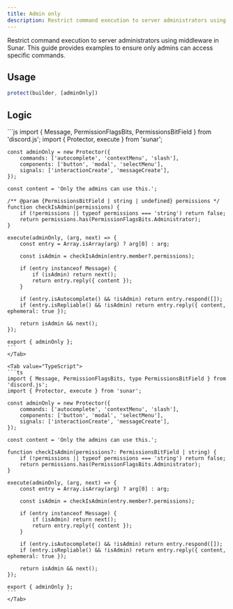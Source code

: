 ```yaml
---
title: Admin only
description: Restrict command execution to server administrators using middleware in Sunar. This guide provides examples to ensure only admins can access specific commands.
---
```


Restrict command execution to server administrators using middleware in Sunar. This guide provides examples to ensure only admins can access specific commands.

## Usage

```js
protect(builder, [adminOnly])
```

## Logic

<LanguageTabs>
    <Tab value="JavaScript">
    ```js
    import { Message, PermissionFlagsBits, PermissionsBitField } from 'discord.js';
    import { Protector, execute } from 'sunar';

    const adminOnly = new Protector({
        commands: ['autocomplete', 'contextMenu', 'slash'],
        components: ['button', 'modal', 'selectMenu'],
        signals: ['interactionCreate', 'messageCreate'],
    });

    const content = 'Only the admins can use this.';

    /** @param {PermissionsBitField | string | undefined} permissions */
    function checkIsAdmin(permissions) {
        if (!permissions || typeof permissions === 'string') return false;
        return permissions.has(PermissionFlagsBits.Administrator);
    }

    execute(adminOnly, (arg, next) => {
        const entry = Array.isArray(arg) ? arg[0] : arg;

        const isAdmin = checkIsAdmin(entry.member?.permissions);

        if (entry instanceof Message) {
            if (isAdmin) return next();
            return entry.reply({ content });
        }

        if (entry.isAutocomplete() && !isAdmin) return entry.respond([]);
        if (entry.isRepliable() && !isAdmin) return entry.reply({ content, ephemeral: true });

        return isAdmin && next();
    });

    export { adminOnly };
    ```
    </Tab>

    <Tab value="TypeScript">
    ```ts
    import { Message, PermissionFlagsBits, type PermissionsBitField } from 'discord.js';
    import { Protector, execute } from 'sunar';

    const adminOnly = new Protector({
        commands: ['autocomplete', 'contextMenu', 'slash'],
        components: ['button', 'modal', 'selectMenu'],
        signals: ['interactionCreate', 'messageCreate'],
    });

    const content = 'Only the admins can use this.';

    function checkIsAdmin(permissions?: PermissionsBitField | string) {
        if (!permissions || typeof permissions === 'string') return false;
        return permissions.has(PermissionFlagsBits.Administrator);
    }

    execute(adminOnly, (arg, next) => {
        const entry = Array.isArray(arg) ? arg[0] : arg;

        const isAdmin = checkIsAdmin(entry.member?.permissions);

        if (entry instanceof Message) {
            if (isAdmin) return next();
            return entry.reply({ content });
        }

        if (entry.isAutocomplete() && !isAdmin) return entry.respond([]);
        if (entry.isRepliable() && !isAdmin) return entry.reply({ content, ephemeral: true });

        return isAdmin && next();
    });

    export { adminOnly };
    ```
    </Tab>
</LanguageTabs>
